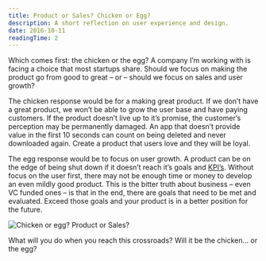 ```yaml
---
title: Product or Sales? Chicken or Egg?
description: A short reflection on user experience and design.
date: 2016-10-11
readingTime: 2
---
```


Which comes first: the chicken or the egg? A company I’m working with is facing a choice that most startups share. Should we focus on making the product go from good to great &#8211; or &#8211; should we focus on sales and user growth?

The chicken response would be for a making great product. If we don’t have a great product, we won’t be able to grow the user base and have paying customers. If the product doesn’t live up to it&#8217;s promise, the customer’s perception may be permanently damaged. An app that doesn’t provide value in the first 10 seconds can count on being deleted and never downloaded again. Create a product that users love and they will be loyal.

The egg response would be to focus on user growth. A product can be on the edge of being shut down if it doesn’t reach it’s goals and <a href="https://en.wikipedia.org/wiki/Performance_indicator" target="_blank">KPI’s</a>. Without focus on the user first, there may not be enough time or money to develop an even mildly good product. This is the bitter truth about business &#8211; even VC funded ones &#8211; is that in the end, there are goals that need to be met and evaluated. Exceed those goals and your product is in a better position for the future.

![Chicken or egg? Product or Sales?](giphy.gif)

What will you do when you reach this crossroads? Will it be the chicken… or the egg?